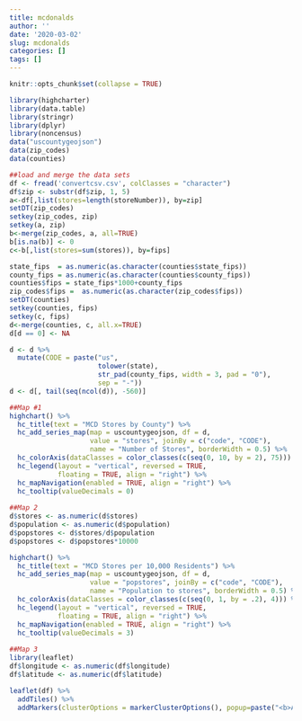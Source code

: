 ```yaml
---
title: mcdonalds
author: ''
date: '2020-03-02'
slug: mcdonalds
categories: []
tags: []
---
```


```r
knitr::opts_chunk$set(collapse = TRUE)
```

```r
library(highcharter)
library(data.table)
library(stringr)
library(dplyr)
library(noncensus)
data("uscountygeojson")
data(zip_codes)
data(counties)

##load and merge the data sets
df <- fread('convertcsv.csv', colClasses = "character")
df$zip <- substr(df$zip, 1, 5)
a<-df[,list(stores=length(storeNumber)), by=zip]
setDT(zip_codes)
setkey(zip_codes, zip)
setkey(a, zip)
b<-merge(zip_codes, a, all=TRUE)
b[is.na(b)] <- 0
c<-b[,list(stores=sum(stores)), by=fips]

state_fips  = as.numeric(as.character(counties$state_fips))
county_fips = as.numeric(as.character(counties$county_fips))    
counties$fips = state_fips*1000+county_fips    
zip_codes$fips =  as.numeric(as.character(zip_codes$fips))
setDT(counties)
setkey(counties, fips)
setkey(c, fips)
d<-merge(counties, c, all.x=TRUE)
d[d == 0] <- NA

d <- d %>% 
  mutate(CODE = paste("us",
                      tolower(state),
                      str_pad(county_fips, width = 3, pad = "0"),
                      sep = "-"))
d <- d[, tail(seq(ncol(d)), -560)]

##Map #1
highchart() %>% 
  hc_title(text = "MCD Stores by County") %>% 
  hc_add_series_map(map = uscountygeojson, df = d,
                    value = "stores", joinBy = c("code", "CODE"),
                    name = "Number of Stores", borderWidth = 0.5) %>% 
  hc_colorAxis(dataClasses = color_classes(c(seq(0, 10, by = 2), 75))) %>% 
  hc_legend(layout = "vertical", reversed = TRUE,
            floating = TRUE, align = "right") %>% 
  hc_mapNavigation(enabled = TRUE, align = "right") %>% 
  hc_tooltip(valueDecimals = 0)
  
##Map 2
d$stores <- as.numeric(d$stores)
d$population <- as.numeric(d$population)
d$popstores <- d$stores/d$population
d$popstores <- d$popstores*10000

highchart() %>% 
  hc_title(text = "MCD Stores per 10,000 Residents") %>% 
  hc_add_series_map(map = uscountygeojson, df = d,
                    value = "popstores", joinBy = c("code", "CODE"),
                    name = "Population to stores", borderWidth = 0.5) %>% 
  hc_colorAxis(dataClasses = color_classes(c(seq(0, 1, by = .2), 4))) %>% 
  hc_legend(layout = "vertical", reversed = TRUE,
            floating = TRUE, align = "right") %>% 
  hc_mapNavigation(enabled = TRUE, align = "right") %>% 
  hc_tooltip(valueDecimals = 3)
  
##Map 3
library(leaflet)
df$longitude <- as.numeric(df$longitude)
df$latitude <- as.numeric(df$latitude)

leaflet(df) %>% 
  addTiles() %>% 
  addMarkers(clusterOptions = markerClusterOptions(), popup=paste("<b>Address:</b> ", df$address, "<br>", "<b>City:</b>", df$city, "<br>", "<b>State:</b>", df$state))
```


